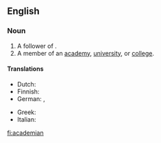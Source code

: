 ==English==

===Noun===
{{en-noun}}

# A follower of {{w|Plato}}.
# A member of an [[academy]], [[university]], or [[college]].


====Translations====
{{trans-top|member of an academy}}
* Dutch: {{t+|nl|academicus|m}}
* Finnish: {{t+|fi|akateemikko}}
* German: {{t+|de|Akademiker|m}}, {{t+|de|Akademikerin|f}}
{{trans-mid}}
* Greek: {{t+|el|ακαδημαϊκός|m}}
* Italian: {{t+|it|accademico|m}}
{{trans-bottom}}

[[fi:academian]]